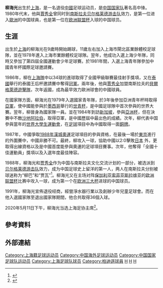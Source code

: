{{noteTA
|1=zh-hans:俱乐部; zh-hant:球會;
|2=zh-hans:进球; zh-hant:入球;
}}
{{Football player infobox
| playername = 柳海光
| fullname = 
| image = 
| caption = 
| englishfullname = Liu Haiguang
| nickname = 
| countryofbirth = {{CHN}}
| cityofbirth = [[上海市|上海市]]
| dateofbirth = {{birth date and age|1963|7|11}}
| height = {{height|m=1.86}}
| position = [[前锋_(足球)|前锋]]
| currentclub = 
| clubnumber = 
| years1 = 1982–1987
| clubs1 = [[上海队|上海队]]
| caps1  = 
| goals1 = 
| years2 = 1988
| clubs2 = [[游击队足球俱乐部|贝尔格莱德游击队]]
| caps2  = 
| goals2 = 
| years3 = 1989-1991
| clubs3 = [[上海队|上海队]]
| caps3  = 
| goals3 = 
| nationalyears =   
| nationalteam =  [[中國國家足球隊|中國]]
| nationalcaps =   77   
| nationalgoals =   31
| pcupdate = 
| ntupdate =
|}}
{{世大運獎牌記錄
|項目=足球
|a1=1985
|b1=3
}}
'''柳海光'''{{BD|1963年|7月11日||}}出生於[[上海|上海]]，是一名退役[[中國|中國]]足球运动员，是[[中国国家足球队|中国国家队]]著名高中锋。1980年代末，他與[[賈秀全|賈秀全]]曾同时到[[南斯拉夫|南斯拉夫]][[贝尔格莱德游击队|贝尔格莱德游击队]]效力，是第一位进入[[歐洲|歐洲]]的中国球員，也是第一位在[[欧洲联盟杯|欧洲联盟杯]]入球的中国球员。

==生涯==
出生於[[上海|上海]]的柳海光在9歲時開始踢球，11歲左右加入上海市閘北區業餘體校足球隊，並在1978年進入上海市業餘體校足球隊。翌年，他成功入選上海少年隊，同時又參加了第四屆全國運動會少年足球賽。於1981年間，入選上海青年隊參加中國青年杯國際足球邀請賽。

1986年，柳在[[上海足球队|上海隊]]中以34球的進球取得了全國甲級聯賽最佳射手獎項，又在[[泰國|泰國]]舉行的泰國王后杯邀請賽中奪得[[冠軍|冠軍]]。兩年後，他與[[賈秀全|賈秀全]]加盟南斯拉夫的[[貝爾格萊德遊擊隊|貝爾格萊德遊擊隊]]，次年返國，成為最早效力歐洲球會的中國球員。

在國家隊方面，柳海光在1979年入選國家青年隊，於3年後參加亞洲青年杯時取得[[亞軍|亞軍]]，使中國能參與於[[墨西哥|墨西哥]]舉行的[[世界青年足球錦標賽|世青杯]]，是中國足球隊中首次參與的世界大賽。翌年，柳晉身為國家隊一員。並在1984年到訪[[新加坡|新加坡]]，參與[[1984年亞洲杯足球賽|亞洲杯]]，但在決賽中不敵[[沙地阿拉伯國家足球隊|沙地阿拉伯]]，取得亞軍，是中國歷屆中最出色的成績。次年，柳代表中国參與當年的[[世界大學生運動會|世界大學生運動會]]，在[[足球|足球]]項目中為中國取得一面[[銅牌|銅牌]]。

1987年，中國爭取[[1988年夏季奧林匹克運動會|1988年漢城奧運]]足球項目的參與資格，在最後一場於[[東京|東京]]進行的外圍賽中，中國非勝不可。最終，柳攻入一球，協助中國以2:0擊敗[[日本國家足球隊|日本]] 外，更取得出線資格以及是中國首度能參與奧運的足球項目賽事。次年，他奪得「全國十佳運動員」獎項以及入選年度最佳陣容。

1988年，柳海光和[[贾秀全|贾秀全]]作为中国与南斯拉夫文化交流计划的一部分，被选派到[[贝尔格莱德游击队|贝尔格莱德游击队]]效力，成为中国足球史上留洋的第一人，两人在南斯拉夫分别被球迷称为“柳巴”和“贾瓦”<ref>{{cite news|url=http://sports.sina.com.cn/9904/040624.html|title=南斯拉夫中国体育辉煌之地|work=[[中国体育报|中国体育报]]|date=1999-04-06|accessdate=2021-08-16|archive-date=2021-08-16|archive-url=https://web.archive.org/web/20210816045525/http://sports.sina.com.cn/9904/040624.html|dead-url=no}}</ref>。柳海光又在主场对阵[[保加利亚|保加利亚]][[索菲亚斯拉维亚|索菲亚斯拉维亚]]的[[欧洲联盟杯|欧洲联盟杯]]比赛中攻入一球，成为第一个在[[欧洲三大杯|欧洲三大杯]]进球的中国球员。

1991年，柳海光宣佈退役经商，經營淨水器行業以及創辦少年兒童足球會。而在他入選國家隊至退出國家隊期間，他合共取得36個入球。

2020年5月11日下午，柳海光当选上海足协主席<ref>{{cite news |title=柳海光：做上海足协主席没纠结 既是责任也是荣耀 |url=https://sports.sina.com.cn/china/j/2020-05-14/doc-iirczymk1555314.shtml |accessdate=2020-05-16 |archive-date=2020-09-13 |archive-url=https://web.archive.org/web/20200913074016/https://sports.sina.com.cn/china/j/2020-05-14/doc-iirczymk1555314.shtml |dead-url=no }}</ref>。

== 參考資料 ==
{{Reflist}}

== 外部連結 ==
{{start box}}
{{s-before|[[朱广沪|朱广沪]]}}
{{s-title|[[上海市足球协会|上海市足球协会]]主席|2020－}}
{{s-inc}}
{{end box}}
{{1984年亚洲杯足球赛中国参赛名单}}
{{1988年奥运会足球比赛中国参赛名单}}
{{DEFAULTSORT:LIU Haiguang}}

[[Category:上海籍足球运动员|Category:上海籍足球运动员]]
[[Category:中国海外足球运动员|Category:中国海外足球运动员]]
[[Category:中国国家足球队运动员|Category:中国国家足球队运动员]]
[[Category:上海足球队球员|Category:上海足球队球员]]
[[Category:柏迪遜球員|Category:柏迪遜球員]]
[[Category:柳姓|H]]
[[Category:中国商人|H]]
[[Category:中国企业家|H]]